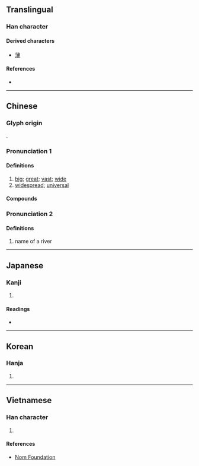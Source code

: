 {{character info/new}}
==Translingual==

===Han character===
{{Han char|rn=85|rad=水|as=10|sn=13|four=33142|canj=EIBI|ids=⿰氵尃}}

====Derived characters====
* [[薄]]

====References====
* {{Han ref|kx=0640.120|dkj=17957|dj=1047.070|hdz=31695.040|uh=6EA5|ud=28325|bh=B7C1|bd=47041}}

----

==Chinese==
{{zh-forms}}

===Glyph origin===
{{Han etym}}
{{Han compound|水|alt1=氵|尃|c1=s|c2=p|t1=water|ls=psc}}.

===Pronunciation 1===
{{zh-pron
|m=pǔ
|c=pou2
|mn=phó
|mc=1
|oc=1
|cat=a
}}

====Definitions====
{{zh-hanzi}}

# [[big]]; [[great]]; [[vast]]; [[wide]]
# [[widespread]]; [[universal]]

====Compounds====
{{zh-der|溥博|溥原|溥被|溥天同慶}}

===Pronunciation 2===
{{zh-pron
|m=bó
|mc=2
|oc=2
}}

====Definitions====
{{zh-hanzi}}

# name of a river

----

==Japanese==

===Kanji===
{{ja-kanji|grade=|rs=水10}}

# {{defn|lang=ja|sort=水10}}

====Readings====
* {{ja-readings|on=[[ほ]] (ho), [[ふ]] (fu), [[はく]] (haku)|kun=[[あまねし]] (amaneshi)}}

----

==Korean==

===Hanja===
{{ko-hanja|hangeul=[[부]], [[박]]|eumhun=|rv=bu, bak|mr=pu, pak|y=pu, pak}}

# {{defn|lang=ko|sort=水10}}

----

==Vietnamese==

===Han character===
{{vi-readings|rs=水10| hanviet = phổ}}

# {{defn|lang=vi|sort=水10}}

====References====
*[http://nomfoundation.org/common/nom_details.php?codepoint=6ea5 Nom Foundation]